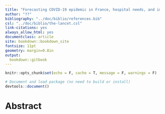 ```yaml
---
title: "Forecasting COVID-19 epidemic in France, hospital needs, and impact of control measures: a modelling study by Dr. Pascal Crépey and his minions"
author: "??"
bibliography: "../doc/biblio/references.bib"
csl: "../doc/biblio/the-lancet.csl"
link-citations: yes
always_allow_html: yes
documentclass: article
site: bookdown::bookdown_site
fontsize: 11pt
geometry: margin=0.8in
output:
  bookdown::gitbook
---
```



```r
knitr::opts_chunk$set(echo = F, cache = T, message = F, warnings = F)
```
```r
# Document and load package (no need to build or install)
devtools::document()
```


# Abstract
